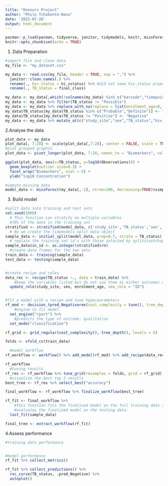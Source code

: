 ```yaml
---
title: "Honours Project"
author: "Philo Tchokonte-Nana"
date: '2022-07-26'
output: html_document
---
```


```r
pacman::p_load(pacman, tidyverse, janitor, tidymodels, knitr, missForest)
knitr::opts_chunk$set(echo = TRUE)
```

1. Data Preparation
```r
#import file and clean data
my_file <- "my_dataset.csv"

my_data <- read.csv(my_file, header = TRUE, sep = ",") %>% 
  janitor::clean_names(.) %>%
  rename(., hiv_status = hi_vstatus) %>% #did not name hiv_status properly
  rename(., TB_status = final_class)

my_data <- my_data[,which(!colnames(my_data) %in% c("barcode","timepoint_id"))]
my_data <- my_data %>% filter(TB_status != "Possible")
my_data <- my_data %>% replace_with_na(replace = list(enrolment_age=0, hiv_status=common_na_strings))
my_data$TB_status[my_data$TB_status %in% c("Probable","Definite")] <- "Positive"
my_data$TB_status[my_data$TB_status != "Positive"] <- "Negative"
my_data <- my_data %>% mutate_at(c("study_site","sex","TB_status","hiv_status"), as.factor)
```

2.Analyse the data
```r
plot_data <- my_data
plot_data[, 7:28] <- scale(plot_data[,7:28], center = FALSE, scale = TRUE)
#plot grouped graphs5
plot_data <- pivot_longer(plot_data, 7:28, names_to = "Biomarkers", values_to = "Observations")

ggplot(plot_data, aes(x=TB_status, y=log10(Observations))) +
  geom_boxplot(outlier.size=0.3) +
  facet_wrap("Biomarkers", ncol = 6) + 
  ylab("log10 Concentration")
```

```r
#impute missing data
model_data <- missForest(my_data[,-1], ntree=200, decreasing=TRUE)$ximp
```

3. Build model
```r
#split data into training and test sets 
set.seed(1000)
  # This function can stratify on multiple variables
  #70% of the data in the training set
stratified <- stratified(model_data, c('study_site','TB_status','sex','hiv_status'), 0.7, keep.rownames=TRUE)
  # No we create the tidymodels split data object
sample_data <- initial_split(model_data, prop=0.7, strata = TB_status)
  # replace the training set id's with those selected by splitstackshape
sample_data$in_id <- as.integer(stratified$rn)
  #create data frames for the two sets
train_data <- training(sample_data) 
test_data <- testing(sample_data)


#create recipe and roles
data_rec <- recipe(TB_status ~., data = train_data) %>%
    #keep the variables listed but do not use them as either outcomes or predictors
  update_role(study_site, sex, enrolment_age, new_role = "ID")


#fit a model with a recipe and tune hyperparameters
rf_mod <- decision_tpred_Negativeree(cost_complexity = tune(), tree_depth = tune()) %>%
    #engine to fit model
  set_engine("rpart") %>% 
    #predicts the type of outcome: qualitative
  set_mode("classification") 

rf_grid <- grid_regular(cost_complexity(), tree_depth(), levels = 5)

folds <- vfold_cv(train_data)

  #model workflow
rf_workflow <- workflow() %>% add_model(rf_mod) %>% add_recipe(data_rec)

rf_workflow
  #tuning results
rf_res <- rf_workflow %>% tune_grid(resamples = folds, grid = rf_grid)
  #visualize the best top 5 results
best_tree <- rf_res %>% select_best("accuracy")

final_workflow <- rf_workflow %>% finalize_workflow(best_tree)

rf_fit <- final_workflow %>% 
    #this function fits the finalized model on the full training data set and 
    #evaluates the finalized model on the testing data.
  last_fit(sample_data)

final_tree <- extract_workflow(rf_fit)
```

4.Assess performance
```r
#training data performance


#model performance
rf_fit %>% collect_metrics()

rf_fit %>% collect_predictions() %>% 
  roc_curve(TB_status, .pred_Negative) %>%
  autoplot()
```
